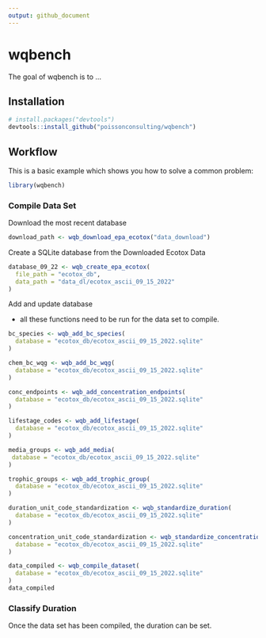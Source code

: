```yaml
---
output: github_document
---
```


# wqbench

<!-- badges: start -->
<!-- badges: end -->

The goal of wqbench is to ...

## Installation

```r
# install.packages("devtools")
devtools::install_github("poissonconsulting/wqbench")
```


## Workflow

This is a basic example which shows you how to solve a common problem:

``` r
library(wqbench)
```

### Compile Data Set

Download the most recent database 

```r
download_path <- wqb_download_epa_ecotox("data_download")
```

Create a SQLite database from the Downloaded Ecotox Data

```r
database_09_22 <- wqb_create_epa_ecotox(
  file_path = "ecotox_db",
  data_path = "data_dl/ecotox_ascii_09_15_2022"
)
```

Add and update database

- all these functions need to be run for the data set to compile. 

```r
bc_species <- wqb_add_bc_species(
  database = "ecotox_db/ecotox_ascii_09_15_2022.sqlite"
) 

chem_bc_wqg <- wqb_add_bc_wqg(
  database = "ecotox_db/ecotox_ascii_09_15_2022.sqlite"
)

conc_endpoints <- wqb_add_concentration_endpoints(
  database = "ecotox_db/ecotox_ascii_09_15_2022.sqlite"
)

lifestage_codes <- wqb_add_lifestage(
  database = "ecotox_db/ecotox_ascii_09_15_2022.sqlite"
) 

media_groups <- wqb_add_media(
 database = "ecotox_db/ecotox_ascii_09_15_2022.sqlite"
)

trophic_groups <- wqb_add_trophic_group(
  database = "ecotox_db/ecotox_ascii_09_15_2022.sqlite"
) 

duration_unit_code_standardization <- wqb_standardize_duration(
  database = "ecotox_db/ecotox_ascii_09_15_2022.sqlite"
)

concentration_unit_code_standardization <- wqb_standardize_concentration(
  database = "ecotox_db/ecotox_ascii_09_15_2022.sqlite"
)

data_compiled <- wqb_compile_dataset(
  database = "ecotox_db/ecotox_ascii_09_15_2022.sqlite"
) 
data_compiled
```

### Classify Duration

Once the data set has been compiled, the duration can be set. 
